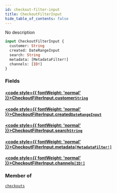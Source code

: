 ```yaml
---
id: checkout-filter-input
title: CheckoutFilterInput
hide_table_of_contents: false
---
```








No description

```graphql
input CheckoutFilterInput {
  customer: String
  created: DateRangeInput
  search: String
  metadata: [MetadataFilter!]
  channels: [ID!]
}
```


### Fields

#### [<code style={{ fontWeight: 'normal' }}>CheckoutFilterInput.<b>customer</b></code>](#)<Bullet />[`String`](../../../developer/api-reference/scalars/string) <Badge class="secondary" text="scalar"/>
> 
> 

#### [<code style={{ fontWeight: 'normal' }}>CheckoutFilterInput.<b>created</b></code>](#)<Bullet />[`DateRangeInput`](../../../developer/api-reference/inputs/date-range-input) <Badge class="secondary" text="input"/>
> 
> 

#### [<code style={{ fontWeight: 'normal' }}>CheckoutFilterInput.<b>search</b></code>](#)<Bullet />[`String`](../../../developer/api-reference/scalars/string) <Badge class="secondary" text="scalar"/>
> 
> 

#### [<code style={{ fontWeight: 'normal' }}>CheckoutFilterInput.<b>metadata</b></code>](#)<Bullet />[`[MetadataFilter!]`](../../../developer/api-reference/inputs/metadata-filter) <Badge class="secondary" text="list"/> <Badge class="secondary" text="input"/>
> 
> 

#### [<code style={{ fontWeight: 'normal' }}>CheckoutFilterInput.<b>channels</b></code>](#)<Bullet />[`[ID!]`](../../../developer/api-reference/scalars/id) <Badge class="secondary" text="list"/> <Badge class="secondary" text="scalar"/>
> 
> 



### Member of

[`checkouts`](../../../developer/api-reference/queries/checkouts)  <Badge class="secondary" text="query"/>



